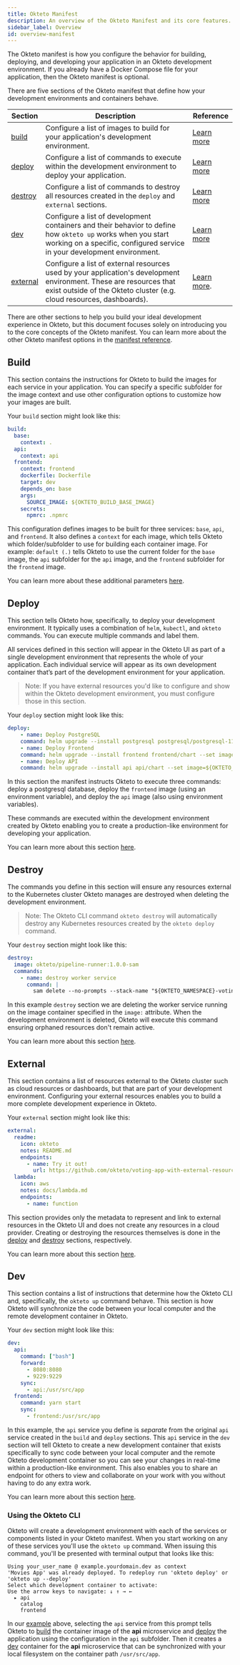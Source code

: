 ```yaml
---
title: Okteto Manifest
description: An overview of the Okteto Manifest and its core features.
sidebar_label: Overview
id: overview-manifest
---
```



The Okteto manifest is how you configure the behavior for building, deploying, and developing your application in an Okteto development environment. If you already have a Docker Compose file for your application, then the Okteto manifest is optional.

There are five sections of the Okteto manifest that define how your development environments and containers behave.

| Section               | Description                                                                                                                                                                                 | Reference                                                             |
| --------------------- | ------------------------------------------------------------------------------------------------------------------------------------------------------------------------------------------- | --------------------------------------------------------------------- |
| [build](#build)       | Configure a list of images to build for your application's development environment.                                                                                                         | [Learn more](reference/okteto-manifest.mdx#build-object-optional)     |
| [deploy](#deploy)     | Configure a list of commands to execute within the development environment to deploy your application.                                                                                      | [Learn more](reference/okteto-manifest.mdx#deploy-string-optional)    |
| [destroy](#destroy)   | Configure a list of commands to destroy all resources created in the `deploy` and `external` sections.                                                                                      | [Learn more](reference/okteto-manifest.mdx#destroy-string-optional)   |
| [dev](#dev)           | Configure a list of development containers and their behavior to define how `okteto up` works when you start working on a specific, configured service in your development environment.     | [Learn more](reference/okteto-manifest.mdx#dev-object-optional)       |
| [external](#external) | Configure a list of external resources used by your application's development environment. These are resources that exist outside of the Okteto cluster (e.g. cloud resources, dashboards). | [Learn more](reference/okteto-manifest.mdx#external-object-optional). |

There are other sections to help you build your ideal development experience in Okteto, but this document focuses solely on introducing you to the core concepts of the Okteto manifest. You can learn more about the other Okteto manifest options in the [manifest reference](reference/okteto-manifest.mdx).

## Build

This section contains the instructions for Okteto to build the images for each service in your application. You can specify a specific subfolder for the image context and use other configuration options to customize how your images are built.

Your `build` section might look like this:

```yaml
build:
  base:
    context: .
  api:
    context: api
  frontend:
    context: frontend
    dockerfile: Dockerfile
    target: dev
    depends_on: base
    args:
      SOURCE_IMAGE: ${OKTETO_BUILD_BASE_IMAGE}
    secrets:
      npmrc: .npmrc
```

This configuration defines images to be built for three services: `base`, `api`, and `frontend`. It also defines a `context` for each image, which tells Okteto which folder/subfolder to use for building each container image. For example: `default (.)` tells Okteto to use the current folder for the `base` image, the `api` subfolder for the `api` image, and the `frontend` subfolder for the `frontend` image.

You can learn more about these additional parameters [here](reference/okteto-manifest.mdx#build-object-optional).

## Deploy

This section tells Okteto how, specifically, to deploy your development environment. It typically uses a combination of `helm`, `kubectl`, and `okteto` commands. You can execute multiple commands and label them.

All services defined in this section will appear in the Okteto UI as part of a single development environment that represents the whole of your application. Each individual service will appear as its own development container that’s part of the development environment for your application.

> Note: If you have external resources you'd like to configure and show within the Okteto development environment, you must configure those in this section.

Your `deploy` section might look like this:

```yaml
deploy:
    - name: Deploy PostgreSQL
    command: helm upgrade --install postgresql postgresql/postgresql-11.6.21.tgz -f postgresql/values.yml --version 11.6.21
    - name: Deploy Frontend
    command: helm upgrade --install frontend frontend/chart --set image=${OKTETO_BUILD_FRONTEND_IMAGE}
    - name: Deploy API
    command: helm upgrade --install api api/chart --set image=${OKTETO_BUILD_API_IMAGE} --set load=${API_LOAD_DATA:-true}
```

In this section the manifest instructs Okteto to execute three commands: deploy a postgresql database, deploy the `frontend` image (using an environment variable), and deploy the `api` image (also using environment variables).

These commands are executed within the development environment created by Okteto enabling you to create a production-like environment for developing your application.

You can learn more about this section [here](reference/okteto-manifest.mdx#deploy-string-optional).

## Destroy

The commands you define in this section will ensure any resources external to the Kubernetes cluster Okteto manages are destroyed when deleting the development environment.

> Note: The Okteto CLI command `okteto destroy` will automatically destroy any Kubernetes resources created by the `okteto deploy` command.

Your `destroy` section might look like this:

```yaml
destroy:
  image: okteto/pipeline-runner:1.0.0-sam
  commands:
    - name: destroy worker service
      command: |
        sam delete --no-prompts --stack-name "${OKTETO_NAMESPACE}-voting-texkhnclxd" --region us-east-1
```

In this example `destroy` section we are deleting the worker service running on the image container specified in the `image:` attribute. When the development environment is deleted, Okteto will execute this command ensuring orphaned resources don't remain active.

You can learn more about this section [here](reference/okteto-manifest.mdx#deploy-string-optional).

## External

This section contains a list of resources external to the Okteto cluster such as cloud resources or dashboards, but that are part of your development environment. Configuring your external resources enables you to build a more complete development experience in Okteto.

Your `external` section might look like this:

```yaml
external:
  readme:
    icon: okteto
    notes: README.md
    endpoints:
      - name: Try it out!
        url: https://github.com/okteto/voting-app-with-external-resources
  lambda:
    icon: aws
    notes: docs/lambda.md
    endpoints:
      - name: function
```

This section provides only the metadata to represent and link to external resources in the Okteto UI and does not create any resources in a cloud provider. Creating or destroying the resources themselves is done in the [deploy](#deploy) and [destroy](#destroy) sections, respectively.

You can learn more about this section [here](reference/okteto-manifest.mdx#external-object-optional).

## Dev

This section contains a list of instructions that determine how the Okteto CLI and, specifically, the `okteto up` command behave. This section is how Okteto will synchronize the code between your local computer and the remote development container in Okteto.

Your `dev` section might look like this:

```yaml
dev:
  api:
    command: ["bash"]
    forward:
      - 8080:8080
      - 9229:9229
    sync:
      - api:/usr/src/app
  frontend:
    command: yarn start
    sync:
      - frontend:/usr/src/app
```

In this example, the `api` service you define is _separate_ from the original `api` service created in the `build` and `deploy` sections. This `api` service in the `dev` section will tell Okteto to create a new development container that exists specifically to sync code between your local computer and the remote Okteto development container so you can see your changes in real-time within a production-like environment. This also enables you to share an endpoint for others to view and collaborate on your work with you without having to do any extra work.

You can learn more about this section [here](reference/okteto-manifest.mdx#dev-object-optional).

### Using the Okteto CLI

Okteto will create a development environment with each of the services or components listed in your Okteto manifest. When you start working on any of these services you'll use the `okteto up` command. When issuing this command, you'll be presented with terminal output that looks like this:

```console
Using your_user_name @ example.yourdomain.dev as context
'Movies App' was already deployed. To redeploy run 'okteto deploy' or 'okteto up --deploy'
Select which development container to activate:
Use the arrow keys to navigate: ↓ ↑ → ←
  ▸ api
    catalog
    frontend
```

In our [example](#build) above, selecting the `api` service from this prompt tells Okteto to [build](reference/okteto-manifest.mdx#build-object-optional) the container image of the **api** microservice and [deploy](reference/okteto-manifest.mdx#deploy-object-optional) the application using the configuration in the `api` subfolder. Then it creates a [dev](reference/okteto-manifest.mdx#dev-object-optional) container for the **api** microservice that can be synchronized with your local filesystem on the container path `/usr/src/app`.
